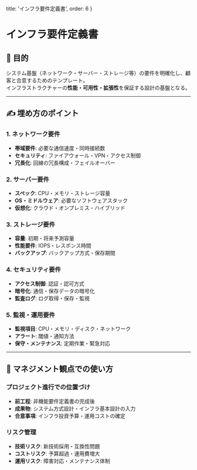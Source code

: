   title: 'インフラ要件定義書', 
  order: 6 
}

# インフラ要件定義書

## 🎯 目的
システム基盤（ネットワーク・サーバー・ストレージ等）の要件を明確化し、顧客と合意するためのテンプレート。  
インフラストラクチャーの**性能・可用性・拡張性**を保証する設計の基盤となる。

---

## ✍️ 埋め方のポイント

### 1. ネットワーク要件
- **帯域要件**: 必要な通信速度・同時接続数
- **セキュリティ**: ファイアウォール・VPN・アクセス制御
- **冗長化**: 回線の冗長構成・フェイルオーバー

### 2. サーバー要件  
- **スペック**: CPU・メモリ・ストレージ容量
- **OS・ミドルウェア**: 必要なソフトウェアスタック
- **仮想化**: クラウド・オンプレミス・ハイブリッド

### 3. ストレージ要件
- **容量**: 初期・将来予測容量
- **性能要件**: IOPS・レスポンス時間
- **バックアップ**: バックアップ方式・保存期間

### 4. セキュリティ要件
- **アクセス制御**: 認証・認可方式
- **暗号化**: 通信・保存データの暗号化
- **監査ログ**: ログ取得・保存・監視

### 5. 監視・運用要件
- **監視項目**: CPU・メモリ・ディスク・ネットワーク
- **アラート**: 閾値・通知方法
- **保守・メンテナンス**: 定期作業・緊急対応

---

## 👀 マネジメント観点での使い方

### プロジェクト進行での位置づけ
- **前工程**: 非機能要件定義書の完成後
- **成果物**: システム方式設計・インフラ基本設計の入力
- **合意事項**: インフラ投資予算・運用コストの確定

### リスク管理
- **技術リスク**: 新技術採用・互換性問題
- **コストリスク**: 予算超過・運用費増大  
- **運用リスク**: 障害対応・メンテナンス体制